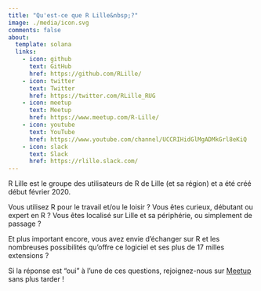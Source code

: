```yaml
---
title: "Qu'est-ce que R Lille&nbsp;?"
image: ./media/icon.svg
comments: false
about:
  template: solana
  links:
    - icon: github
      text: GitHub
      href: https://github.com/RLille/
    - icon: twitter
      text: Twitter
      href: https://twitter.com/RLille_RUG
    - icon: meetup
      text: Meetup
      href: https://www.meetup.com/R-Lille/
    - icon: youtube
      text: YouTube
      href: https://www.youtube.com/channel/UCCRIHidGlMgADMkGrl8eKiQ
    - icon: slack
      text: Slack
      href: https://rlille.slack.com/
---
```


R Lille est le groupe des utilisateurs de R de Lille (et sa région) et a été créé début février 2020.

Vous utilisez R pour le travail et/ou le loisir&nbsp;?
Vous êtes curieux, débutant ou expert en R&nbsp;?
Vous êtes localisé sur Lille et sa périphérie, ou simplement de passage&nbsp;?

Et plus important encore, vous avez envie d'échanger sur R et les nombreuses possibilités qu'offre ce logiciel et ses plus de 17 milles extensions&nbsp;?

Si la réponse est "oui" à l'une de ces questions, rejoignez-nous sur [Meetup](https://www.meetup.com/R-Lille/) sans plus tarder&nbsp;!
